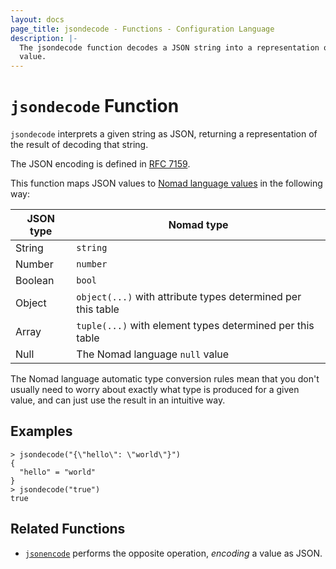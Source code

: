 ```yaml
---
layout: docs
page_title: jsondecode - Functions - Configuration Language
description: |-
  The jsondecode function decodes a JSON string into a representation of its
  value.
---
```


# `jsondecode` Function

`jsondecode` interprets a given string as JSON, returning a representation
of the result of decoding that string.

The JSON encoding is defined in [RFC 7159](https://tools.ietf.org/html/rfc7159).

This function maps JSON values to
[Nomad language values](/nomad/docs/job-specification/hcl2/expressions#types-and-values)
in the following way:

| JSON type | Nomad type                                                   |
| --------- | ------------------------------------------------------------ |
| String    | `string`                                                     |
| Number    | `number`                                                     |
| Boolean   | `bool`                                                       |
| Object    | `object(...)` with attribute types determined per this table |
| Array     | `tuple(...)` with element types determined per this table    |
| Null      | The Nomad language `null` value                              |

The Nomad language automatic type conversion rules mean that you don't
usually need to worry about exactly what type is produced for a given value,
and can just use the result in an intuitive way.

## Examples

```shell-session
> jsondecode("{\"hello\": \"world\"}")
{
  "hello" = "world"
}
> jsondecode("true")
true
```

## Related Functions

- [`jsonencode`](/nomad/docs/job-specification/hcl2/functions/encoding/jsonencode) performs the opposite operation, _encoding_
  a value as JSON.
